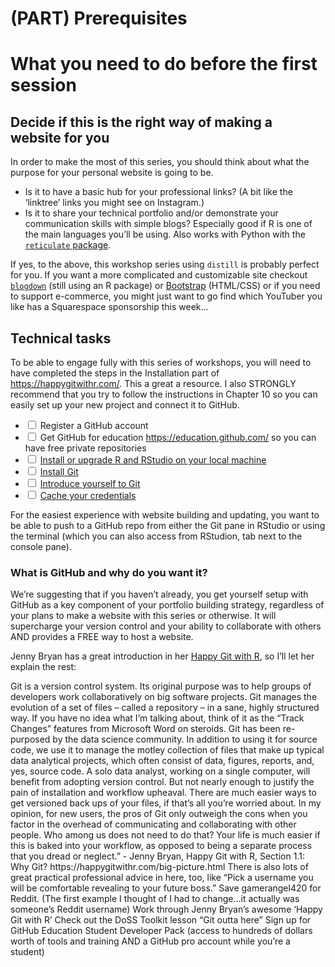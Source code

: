 # (PART) Prerequisites {-}

# What you need to do before the first session {#prereqs}

## Decide if this is the right way of making a website for you

In order to make the most of this series, you should think about what the purpose for your personal website is going to be. 

- Is it to have a basic hub for your professional links? (A bit like the 'linktree' links you might see on Instagram.)
- Is it to share your technical portfolio and/or demonstrate your communication skills with simple blogs? Especially good if R is one of the main languages you'll be using. Also works with Python with the [`reticulate` package](https://rstudio.github.io/reticulate/).

If yes, to the above, this workshop series using `distill` is probably perfect for you. If you want a more complicated and customizable site checkout [`blogdown`](https://bookdown.org/yihui/blogdown/) (still using an R package) or [Bootstrap](https://www.w3schools.com/howto/howto_website_bootstrap.asp) (HTML/CSS) or if you need to support e-commerce, you might just want to go find which YouTuber you like has a Squarespace sponsorship this week...

## Technical tasks

To be able to engage fully with this series of workshops, you will need to have completed the steps in the Installation part of
<https://happygitwithr.com/>. This a great a resource. I also STRONGLY recommend that you try to follow the instructions in Chapter 10 so you can easily set up your new project and connect it to GitHub. 

-   <input type="checkbox" unchecked></input> Register a GitHub account
-   <input type="checkbox" unchecked></input> Get GitHub for education
    <https://education.github.com/> so you can have free private
    repositories
-   <input type="checkbox" unchecked></input> [Install or upgrade R and
    RStudio on your local machine](https://happygitwithr.com/install-r-rstudio.html)
-   <input type="checkbox" unchecked></input> [Install Git](https://happygitwithr.com/install-git.html)
-   <input type="checkbox" unchecked></input> [Introduce yourself to Git](https://happygitwithr.com/hello-git.html)
-   <input type="checkbox" unchecked></input> [Cache your credentials](https://happygitwithr.com/credential-caching.html)

For the easiest experience with website building and updating, you want to be able to push to a GitHub repo from either the Git pane in RStudio or using the terminal (which you can also access from RStudion, tab next to the console pane).

### What is GitHub and why do you want it?

We're suggesting that if you haven't already, you get yourself setup with GitHub as a key component of your portfolio building strategy, regardless of your plans to make a website with this series or otherwise. It will supercharge your version control and your ability to collaborate with others AND provides a FREE way to host a website.

Jenny Bryan has a great introduction in her [Happy Git with R](https://happygitwithr.com), so I'll let her explain the rest:

Git is a version control system. Its original purpose was to help groups of developers work collaboratively on big software projects. Git manages the evolution of a set of files – called a repository – in a sane, highly structured way. If you have no idea what I’m talking about, think of it as the “Track Changes” features from Microsoft Word on steroids.
Git has been re-purposed by the data science community. In addition to using it for source code, we use it to manage the motley collection of files that make up typical data analytical projects, which often consist of data, figures, reports, and, yes, source code.
A solo data analyst, working on a single computer, will benefit from adopting version control. But not nearly enough to justify the pain of installation and workflow upheaval. There are much easier ways to get versioned back ups of your files, if that’s all you’re worried about.
In my opinion, for new users, the pros of Git only outweigh the cons when you factor in the overhead of communicating and collaborating with other people. Who among us does not need to do that? Your life is much easier if this is baked into your workflow, as opposed to being a separate process that you dread or neglect.” - Jenny Bryan, Happy Git with R, Section 1.1: Why Git?  https://happygitwithr.com/big-picture.html
There is also lots of great practical professional advice in here, too, like “Pick a username you will be comfortable revealing to your future boss.” Save gamerangel420 for Reddit. (The first example I thought of I had to change...it actually was someone’s Reddit username)
Work through Jenny Bryan’s awesome ‘Happy Git with R’
Check out the DoSS Toolkit lesson “Git outta here”
Sign up for GitHub Education Student Developer Pack (access to hundreds of dollars worth of tools and training AND a GitHub pro account while you’re a student)

